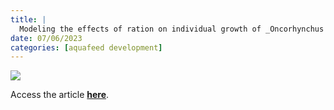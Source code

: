 ```yaml
---
title: |
  Modeling the effects of ration on individual growth of _Oncorhynchus tshawytscha_ under controlled conditions
date: 07/06/2023
categories: [aquafeed development]
---
```


![](/photos/stock_images/pellets-in-hand.jpg)

Access the article [**here**](https://doi.org/10.1111/jfb.15499).
